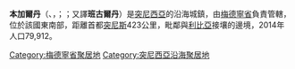 '''本加爾丹'''（{{lang-aeb|بنڤردان}}、{{lang|aeb|بن ڤردان}}，''{{transl|aeb|DIN|Bin Guirdan}}''；{{lang-fr|Ben Gardane}}；又譯'''班古爾丹'''）是[[突尼西亞|突尼西亞]]的沿海城鎮，由[[梅德寧省|梅德寧省]]負責管轄，位於該國東南部，距離首都[[突尼斯|突尼斯]]423公里，毗鄰與[[利比亞|利比亞]]接壤的邊境，2014年人口79,912。

{{DEFAULTSORT:Ben Gardane}}
{{Tunisia-geo-stub}}
[[Category:梅德寧省聚居地|Category:梅德寧省聚居地]]
[[Category:突尼西亞沿海聚居地|Category:突尼西亞沿海聚居地]]